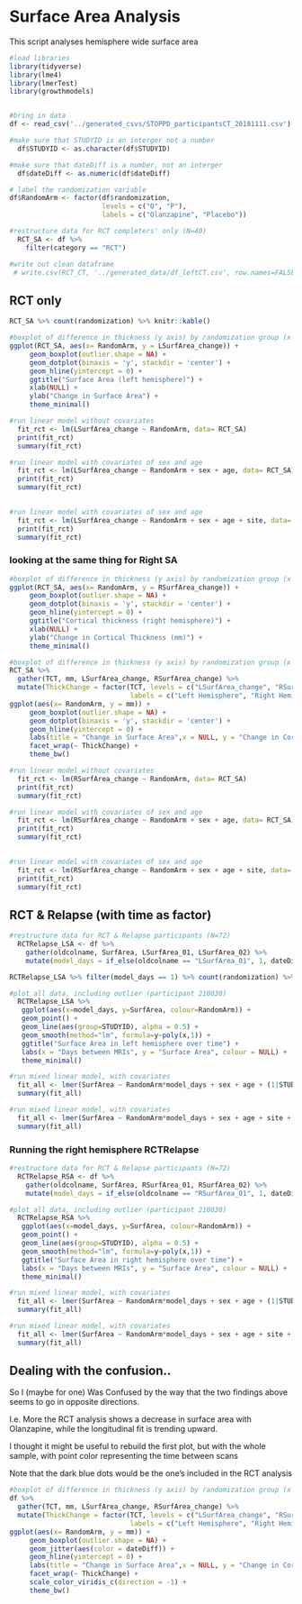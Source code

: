 # Surface Area Analysis

This script analyses hemisphere wide surface area 

```r

#load libraries
library(tidyverse)
library(lme4)
library(lmerTest)
library(growthmodels)


#bring in data 
df <- read_csv('../generated_csvs/STOPPD_participantsCT_20181111.csv') #generated by 05_STOPPD_error in prepartion of Jason Lerch meeting


```


```r
#make sure that STUDYID is an interger not a number
  df$STUDYID <- as.character(df$STUDYID)

#make sure that dateDiff is a number, not an interger
  df$dateDiff <- as.numeric(df$dateDiff)

# label the randomization variable  
df$RandomArm <- factor(df$randomization, 
                       levels = c("O", "P"),
                       labels = c("Olanzapine", "Placebo"))

#restructure data for RCT completers' only (N=40)
  RCT_SA <- df %>%
    filter(category == "RCT") 

#write out clean dataframe
 # write.csv(RCT_CT, '../generated_data/df_leftCT.csv', row.names=FALSE)

```


## RCT only



```r
RCT_SA %>% count(randomization) %>% knitr::kable() 

#boxplot of difference in thickness (y axis) by randomization group (x axis)
ggplot(RCT_SA, aes(x= RandomArm, y = LSurfArea_change)) + 
     geom_boxplot(outlier.shape = NA) + 
     geom_dotplot(binaxis = 'y', stackdir = 'center') +
     geom_hline(yintercept = 0) +
     ggtitle("Surface Area (left hemisphere)") +
     xlab(NULL) +
     ylab("Change in Surface Area") +
     theme_minimal()
```

```r
#run linear model without covariates
  fit_rct <- lm(LSurfArea_change ~ RandomArm, data= RCT_SA)
  print(fit_rct)
  summary(fit_rct)

#run linear model with covariates of sex and age
  fit_rct <- lm(LSurfArea_change ~ RandomArm + sex + age, data= RCT_SA)
  print(fit_rct)
  summary(fit_rct)

  
#run linear model with covariates of sex and age
  fit_rct <- lm(LSurfArea_change ~ RandomArm + sex + age + site, data= RCT_SA)
  print(fit_rct)
  summary(fit_rct)
```

### looking at the same thing for Right SA

```r
#boxplot of difference in thickness (y axis) by randomization group (x axis)
ggplot(RCT_SA, aes(x= RandomArm, y = RSurfArea_change)) + 
     geom_boxplot(outlier.shape = NA) + 
     geom_dotplot(binaxis = 'y', stackdir = 'center') +
     geom_hline(yintercept = 0) +
     ggtitle("Cortical thickness (right hemisphere)") +
     xlab(NULL) +
     ylab("Change in Cortical Thickness (mm)") +
     theme_minimal()
```
```r
#boxplot of difference in thickness (y axis) by randomization group (x axis)
RCT_SA %>%
  gather(TCT, mm, LSurfArea_change, RSurfArea_change) %>%
  mutate(ThickChange = factor(TCT, levels = c("LSurfArea_change", "RSurfArea_change"),
                              labels = c("Left Hemisphere", "Right Hemisphere"))) %>%
ggplot(aes(x= RandomArm, y = mm)) + 
     geom_boxplot(outlier.shape = NA) + 
     geom_dotplot(binaxis = 'y', stackdir = 'center') +
     geom_hline(yintercept = 0) +
     labs(title = "Change in Surface Area",x = NULL, y = "Change in Cortical Surface Area") +
     facet_wrap(~ ThickChange) +
     theme_bw()
```
```r
#run linear model without covariates
  fit_rct <- lm(RSurfArea_change ~ RandomArm, data= RCT_SA)
  print(fit_rct)
  summary(fit_rct)

#run linear model with covariates of sex and age
  fit_rct <- lm(RSurfArea_change ~ RandomArm + sex + age, data= RCT_SA)
  print(fit_rct)
  summary(fit_rct)

  
#run linear model with covariates of sex and age
  fit_rct <- lm(RSurfArea_change ~ RandomArm + sex + age + site, data= RCT_SA)
  print(fit_rct)
  summary(fit_rct)
```

## RCT & Relapse (with time as factor)

```r
#restructure data for RCT & Relapse participants (N=72)
  RCTRelapse_LSA <- df %>%
    gather(oldcolname, SurfArea, LSurfArea_01, LSurfArea_02) %>%
    mutate(model_days = if_else(oldcolname == "LSurfArea_01", 1, dateDiff))

RCTRelapse_LSA %>% filter(model_days == 1) %>% count(randomization) %>% knitr::kable() 

```

```r

#plot all data, including outlier (participant 210030)
  RCTRelapse_LSA %>%
   ggplot(aes(x=model_days, y=SurfArea, colour=RandomArm)) + 
   geom_point() + 
   geom_line(aes(group=STUDYID), alpha = 0.5) + 
   geom_smooth(method="lm", formula=y~poly(x,1)) +
   ggtitle("Surface Area in left hemisphere over time") +
   labs(x = "Days between MRIs", y = "Surface Area", colour = NULL) +
   theme_minimal()
```

```r
#run mixed linear model, with covariates
  fit_all <- lmer(SurfArea ~ RandomArm*model_days + sex + age + (1|STUDYID), data= RCTRelapse_LSA)
  summary(fit_all)

```

```r
#run mixed linear model, with covariates
  fit_all <- lmer(SurfArea ~ RandomArm*model_days + sex + age + site + (1|STUDYID), data= RCTRelapse_LSA)
  summary(fit_all)

```

### Running the right hemisphere RCTRelapse

```r

#restructure data for RCT & Relapse participants (N=72)
  RCTRelapse_RSA <- df %>%
    gather(oldcolname, SurfArea, RSurfArea_01, RSurfArea_02) %>%
    mutate(model_days = if_else(oldcolname == "RSurfArea_01", 1, dateDiff))

#plot all data, including outlier (participant 210030)
  RCTRelapse_RSA %>%
   ggplot(aes(x=model_days, y=SurfArea, colour=RandomArm)) + 
   geom_point() + 
   geom_line(aes(group=STUDYID), alpha = 0.5) + 
   geom_smooth(method="lm", formula=y~poly(x,1)) +
   ggtitle("Surface Area in right hemisphere over time") +
   labs(x = "Days between MRIs", y = "Surface Area", colour = NULL) +
   theme_minimal()
```

```r
#run mixed linear model, with covariates
  fit_all <- lmer(SurfArea ~ RandomArm*model_days + sex + age + (1|STUDYID), data= RCTRelapse_RSA)
  summary(fit_all)

```
```r
#run mixed linear model, with covariates
  fit_all <- lmer(SurfArea ~ RandomArm*model_days + sex + age + site + (1|STUDYID), data= RCTRelapse_RSA)
  summary(fit_all)

```

## Dealing with the confusion..

So I (maybe for one) Was Confused by the way that the two findings above seems to go in opposite directions.

I.e. More the RCT analysis shows a decrease in surface area with Olanzapine, while the longitudinal fit is trending upward.

I thought it might be useful to rebuild the first plot, but with the whole sample, with point color representing the time between scans 

Note that the dark blue dots would be the one's included in the RCT analysis

```r
#boxplot of difference in thickness (y axis) by randomization group (x axis)
df %>%
  gather(TCT, mm, LSurfArea_change, RSurfArea_change) %>%
  mutate(ThickChange = factor(TCT, levels = c("LSurfArea_change", "RSurfArea_change"),
                              labels = c("Left Hemisphere", "Right Hemisphere"))) %>%
ggplot(aes(x= RandomArm, y = mm)) + 
     geom_boxplot(outlier.shape = NA) + 
     geom_jitter(aes(color = dateDiff)) +
     geom_hline(yintercept = 0) +
     labs(title = "Change in Surface Area",x = NULL, y = "Change in Cortical Surface Area") +
     facet_wrap(~ ThickChange) +
     scale_color_viridis_c(direction = -1) +
     theme_bw()
```

